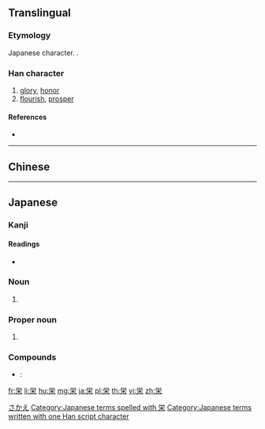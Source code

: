 {{character info/new}}
{{also|榮|荣}}

==Translingual==
{{Han simplified forms|榮|栄|荣}}

===Etymology===
Japanese {{w|shinjitai}} character. {{Han simp|榮|f=炏|t=⺍}}.

===Han character===
{{Han char|rn=75|rad=木|as=05|sn=9|four=|canj=FBD|ids=⿱⺍𣎾(GHTJK),⿳⺌冖朩(T)}} <!-- Alternative form in Taiwan: https://www.moedict.tw/栄 -->

# [[glory]], [[honor]]
# [[flourish]], [[prosper]]

====References====
* {{Han ref|kx=0521.121|dkj=14687|hdz=21188.091|uh=6804}}

----

==Chinese==
{{zh-see|榮|v}}

----

==Japanese==
{{ja-kanji forms|栄|榮}}

===Kanji===
{{ja-kanji|grade=4|rs=木05|style=s|kyu=榮}}

====Readings====
* {{ja-readings|goon=[[よう]] (yō)|kanon=[[えい]] (ei)|kun=[[さかえる]] (sakaeru), [[はえる]] (haeru), [[さかえ]] (sakae)}}

===Noun===
{{ja-noun|はえ}}

# {{alternative form of|栄え|lang=ja}}

===Proper noun===
{{ja-pos|proper|さかえ}}

# {{given name|male|lang=ja}}

===Compounds===
* {{ja-r|栄養|えいよう}}: {{l|en|nutrition}}

[[Category:Japanese male given names|さかえ]]
[[Category:Japanese terms spelled with 栄]]
[[Category:Japanese terms written with one Han script character]]

[[fr:栄]]
[[li:栄]]
[[hu:栄]]
[[mg:栄]]
[[ja:栄]]
[[pl:栄]]
[[th:栄]]
[[vi:栄]]
[[zh:栄]]